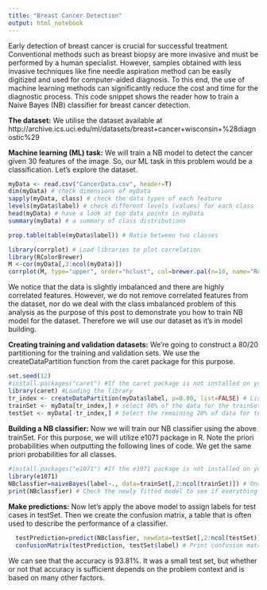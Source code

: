 ```yaml
---
title: "Breast Cancer Detection"
output: html_notebook
---
```


Early detection of breast cancer is crucial for successful treatment. Conventional methods such as breast biopsy are more invasive and must be performed by a human specialist. However, samples obtained with less invasive techniques like fine needle aspiration method can be easily digitized and used for computer-aided diagnosis. To this end, the use of machine learning methods can significantly reduce the cost and time for the diagnostic process. This code snippet shows the reader how to train a Naive Bayes (NB) classifier for breast cancer detection.


**The dataset:** We utilise the dataset available at http://archive.ics.uci.edu/ml/datasets/breast+cancer+wisconsin+%28diagnostic%29

**Machine learning (ML) task:** We will train a NB model to detect the cancer given 30 features of the image. So, our ML task in this problem would be a classification. Let's explore the dataset.

```r
myData <- read.csv("CancerData.csv", header=T)
dim(myData) # check dimensions of myData
sapply(myData, class) # check the data types of each feature
levels(myData$label) # check different levels (values) for each class
head(myData) # have a look at top data points in myData
summary(myData) # a summary of class distributions

prop.table(table(myData$label)) # Ratio between two classes

library(corrplot) # Load libraries to plot correlation
library(RColorBrewer)
M <-cor(myData[,3:ncol(myData)])
corrplot(M, type="upper", order="hclust", col=brewer.pal(n=10, name="RdYlBu"))
```

We notice that the data is slightly imbalanced and there are highly correlated features. However, we do not remove correlated features from the dataset, nor do we deal with the class imbalanced problem of this analysis as the purpose of this post to demonstrate you how to train NB model for the dataset. Therefore we will use our dataset as it's in model building.

**Creating training and validation datasets:** We’re going to construct a 80/20 partitioning for the training and validation sets. We use the createDataPartition function from the caret package for this purpose.
```r
set.seed(12)
#install.packages("caret") #If the caret package is not installed on your system, uncomment this line to install it first
library(caret) #Loading the library
tr_index <- createDataPartition(myData$label, p=0.80, list=FALSE) # List of 80% of the rows
trainSet <- myData[tr_index,] # select 80% of the data for the trainSet
testSet <- myData[-tr_index,] # Select the remaining 20% of data for testSet
```
**Building a NB classifier:** Now we will train our NB classiﬁer using the above trainSet. For this purpose, we will utilize e1071 package in R. Note the priori probabilities when outputting the following lines of code. We get the same priori probabilities for all classes.

```r
#install.packages("e1071") #If the e1071 package is not installed on your system, uncomment this line to install it first
library(e1071)
NBclassfier=naiveBayes(label~., data=trainSet[,2:ncol(trainSet)]) # Once you call this line, R fits the NB model using trainSet
print(NBclassfier) # Check the newly fitted model to see if everything is OK.
```

**Make predictions:** Now let's apply the above model to assign labels for test cases in testSet. Then we create the confusion matrix, a table that is often used to describe the performance of a classifier.
```r
  testPrediction=predict(NBclassfier, newdata=testSet[,2:ncol(testSet)], type="class") # Assign labels for each test case
  confusionMatrix(testPrediction, testSet$label) # Print confusion matrix 
```
We can see that the accuracy is 93.81%. It was a small test set, but whether or not that accuracy is sufficient depends on the problem context and is based on many other factors.

